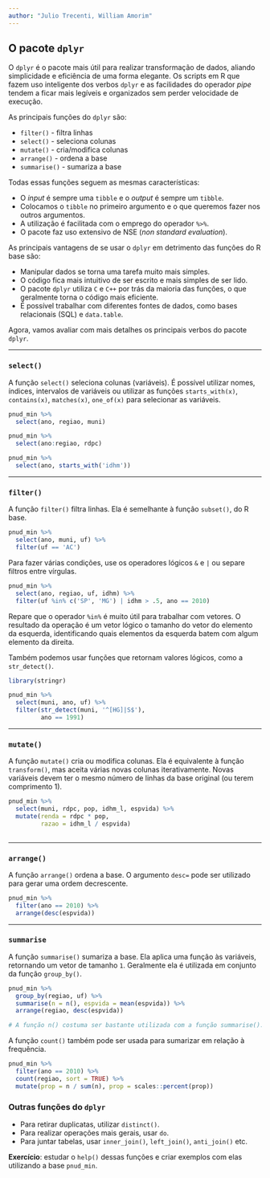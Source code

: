 ```yaml
---
author: "Julio Trecenti, William Amorim"
---
```


## O pacote `dplyr`

O `dplyr` é o pacote mais útil para realizar transformação de dados, aliando simplicidade e eficiência de uma forma elegante. Os scripts em R que fazem uso inteligente dos verbos `dplyr` e as facilidades do operador _pipe_ tendem a ficar mais legíveis e organizados sem perder velocidade de execução.

As principais funções do `dplyr` são:

- `filter()` - filtra linhas
- `select()` - seleciona colunas
- `mutate()` - cria/modifica colunas
- `arrange()` - ordena a base
- `summarise()` - sumariza a base

Todas essas funções seguem as mesmas características:

- O _input_  é sempre uma `tibble` e o _output_  é sempre um `tibble`.
- Colocamos o `tibble` no primeiro argumento e o que queremos fazer nos outros argumentos.
- A utilização é facilitada com o emprego do operador `%>%`.
- O pacote faz uso extensivo de NSE (*non standard evaluation*).

As principais vantagens de se usar o `dplyr` em detrimento das funções do R base são:

- Manipular dados se torna uma tarefa muito mais simples.
- O código fica mais intuitivo de ser escrito e mais simples de ser lido.
- O pacote `dplyr` utiliza `C` e `C++` por trás da maioria das funções, o que geralmente torna o código mais eficiente.
- É possível trabalhar com diferentes fontes de dados, como bases relacionais (SQL) e `data.table`.

Agora, vamos avaliar com mais detalhes os principais verbos do pacote `dplyr`.

-----------------------------------------------------

### `select()`

A função `select()` seleciona colunas (variáveis). É possível utilizar nomes, índices, intervalos de variáveis ou utilizar as funções `starts_with(x)`, `contains(x)`, `matches(x)`, `one_of(x)` para selecionar as variáveis.

```r
pnud_min %>% 
  select(ano, regiao, muni)
```

```r
pnud_min %>% 
  select(ano:regiao, rdpc)
```

```r
pnud_min %>% 
  select(ano, starts_with('idhm'))
```

-----------------------------------------------------

### `filter()`

A função `filter()` filtra linhas. Ela é semelhante à função `subset()`, do R base.

```r
pnud_min %>% 
  select(ano, muni, uf) %>% 
  filter(uf == 'AC')
```

Para fazer várias condições, use os operadores lógicos `&` e `|` ou separe filtros entre vírgulas.

```r
pnud_min %>% 
  select(ano, regiao, uf, idhm) %>% 
  filter(uf %in% c('SP', 'MG') | idhm > .5, ano == 2010)
```

Repare que o operador `%in%` é muito útil para trabalhar com vetores. O resultado da operação é um vetor lógico o tamanho do vetor do elemento da esquerda, identificando quais elementos da esquerda batem com algum elemento da direita.

Também podemos usar funções que retornam valores lógicos, como a `str_detect()`.

```r
library(stringr)

pnud_min %>% 
  select(muni, ano, uf) %>% 
  filter(str_detect(muni, '^[HG]|S$'), 
         ano == 1991)
```

-----------------------------------------------------

### `mutate()`

A função `mutate()` cria ou modifica colunas. Ela é equivalente à função `transform()`, mas aceita várias novas colunas iterativamente. Novas variáveis devem ter o mesmo número de linhas da base original (ou terem comprimento 1).

```r
pnud_min %>% 
  select(muni, rdpc, pop, idhm_l, espvida) %>% 
  mutate(renda = rdpc * pop, 
         razao = idhm_l / espvida)
  
```

-----------------------------------------------------

### `arrange()`

A função `arrange()` ordena a base. O argumento `desc=` pode ser utilizado para gerar uma ordem decrescente.

```r
pnud_min %>% 
  filter(ano == 2010) %>% 
  arrange(desc(espvida))
```

-----------------------------------------------------

### `summarise`

A função `summarise()` sumariza a base. Ela aplica uma função às variáveis, retornando um vetor de tamanho `1`. Geralmente ela é utilizada em conjunto da função `group_by()`.


```r
pnud_min %>% 
  group_by(regiao, uf) %>% 
  summarise(n = n(), espvida = mean(espvida)) %>% 
  arrange(regiao, desc(espvida))

# A função n() costuma ser bastante utilizada com a função summarise().
```

A função `count()` também pode ser usada para sumarizar em relação à frequência.

```r
pnud_min %>% 
  filter(ano == 2010) %>% 
  count(regiao, sort = TRUE) %>% 
  mutate(prop = n / sum(n), prop = scales::percent(prop))
```

### Outras funções do `dplyr`

- Para retirar duplicatas, utilizar `distinct()`.
- Para realizar operações mais gerais, usar `do`.
- Para juntar tabelas, usar `inner_join()`, `left_join()`, `anti_join()` etc.

**Exercício**: estudar o `help()` dessas funções e criar exemplos com elas utilizando a base `pnud_min`.

